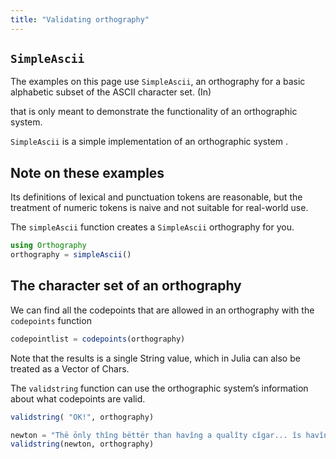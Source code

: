 ```yaml
---
title: "Validating orthography"
---
```




## `SimpleAscii`

The examples on this page use `SimpleAscii`, an orthography for a basic alphabetic subset of the ASCII character set. (In)

that is only meant to demonstrate the functionality of an orthographic system. 

`SimpleAscii` is a simple implementation of an orthographic system . 

:::{.callout-caution}
## Note on these examples
 Its definitions of lexical and punctuation tokens are reasonable, but the treatment of numeric tokens is naive and not suitable for real-world use.
:::

The `simpleAscii` function creates a `SimpleAscii` orthography for you. 

```julia
using Orthography
orthography = simpleAscii()
```

## The character set of an orthography

We can find all the codepoints that are allowed in an orthography with the `codepoints` function



```julia
codepointlist = codepoints(orthography)
```

Note that the results is a single String value, which in Julia can also be treated as a Vector of Chars.


The `validstring` function can use the orthographic system's information about what codepoints are valid.

```julia
validstring( "OK!", orthography)
```

```julia
newton = "Thë ōnly thîng bëttër than havîng a qualîty cîgar... îs havîng gōōd cōnvërsatîon tō accōmpany ît wîth"
validstring(newton, orthography)
```
